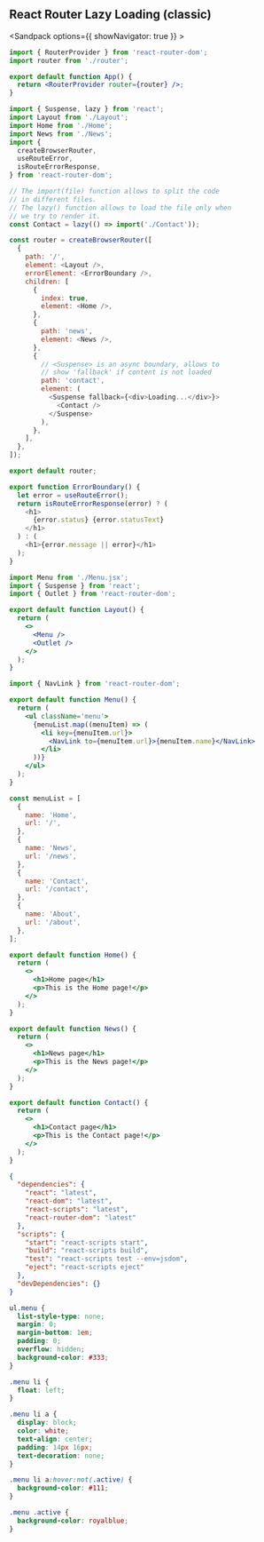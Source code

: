 ## React Router Lazy Loading (classic)

<Sandpack options={{ showNavigator: true }} >

```jsx src/App.js active
import { RouterProvider } from 'react-router-dom';
import router from './router';

export default function App() {
  return <RouterProvider router={router} />;
}
```

```js src/router.js
import { Suspense, lazy } from 'react';
import Layout from './Layout';
import Home from './Home';
import News from './News';
import {
  createBrowserRouter,
  useRouteError,
  isRouteErrorResponse,
} from 'react-router-dom';

// The import(file) function allows to split the code
// in different files.
// The lazy() function allows to load the file only when
// we try to render it.
const Contact = lazy(() => import('./Contact'));

const router = createBrowserRouter([
  {
    path: '/',
    element: <Layout />,
    errorElement: <ErrorBoundary />,
    children: [
      {
        index: true,
        element: <Home />,
      },
      {
        path: 'news',
        element: <News />,
      },
      {
        // <Suspense> is an async boundary, allows to
        // show 'fallback' if content is not loaded
        path: 'contact',
        element: (
          <Suspense fallback={<div>Loading...</div>}>
            <Contact />
          </Suspense>
        ),
      },
    ],
  },
]);

export default router;

export function ErrorBoundary() {
  let error = useRouteError();
  return isRouteErrorResponse(error) ? (
    <h1>
      {error.status} {error.statusText}
    </h1>
  ) : (
    <h1>{error.message || error}</h1>
  );
}
```

```jsx src/Layout.jsx
import Menu from './Menu.jsx';
import { Suspense } from 'react';
import { Outlet } from 'react-router-dom';

export default function Layout() {
  return (
    <>
      <Menu />
      <Outlet />
    </>
  );
}
```

```jsx src/Menu.jsx
import { NavLink } from 'react-router-dom';

export default function Menu() {
  return (
    <ul className='menu'>
      {menuList.map((menuItem) => (
        <li key={menuItem.url}>
          <NavLink to={menuItem.url}>{menuItem.name}</NavLink>
        </li>
      ))}
    </ul>
  );
}

const menuList = [
  {
    name: 'Home',
    url: '/',
  },
  {
    name: 'News',
    url: '/news',
  },
  {
    name: 'Contact',
    url: '/contact',
  },
  {
    name: 'About',
    url: '/about',
  },
];
```

```jsx src/Home.jsx
export default function Home() {
  return (
    <>
      <h1>Home page</h1>
      <p>This is the Home page!</p>
    </>
  );
}
```

```jsx src/News.jsx
export default function News() {
  return (
    <>
      <h1>News page</h1>
      <p>This is the News page!</p>
    </>
  );
}
```

```jsx src/Contact.jsx
export default function Contact() {
  return (
    <>
      <h1>Contact page</h1>
      <p>This is the Contact page!</p>
    </>
  );
}
```

```json package.json
{
  "dependencies": {
    "react": "latest",
    "react-dom": "latest",
    "react-scripts": "latest",
    "react-router-dom": "latest"
  },
  "scripts": {
    "start": "react-scripts start",
    "build": "react-scripts build",
    "test": "react-scripts test --env=jsdom",
    "eject": "react-scripts eject"
  },
  "devDependencies": {}
}
```

```css
ul.menu {
  list-style-type: none;
  margin: 0;
  margin-bottom: 1em;
  padding: 0;
  overflow: hidden;
  background-color: #333;
}

.menu li {
  float: left;
}

.menu li a {
  display: block;
  color: white;
  text-align: center;
  padding: 14px 16px;
  text-decoration: none;
}

.menu li a:hover:not(.active) {
  background-color: #111;
}

.menu .active {
  background-color: royalblue;
}
```

</Sandpack>
